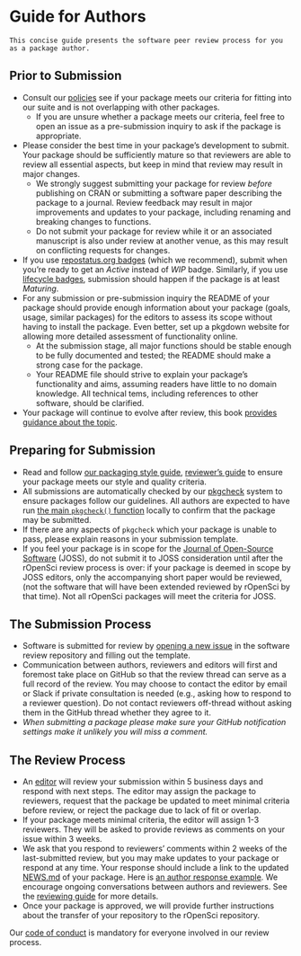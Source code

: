 # Guide for Authors {#authors-guide}

```block
This concise guide presents the software peer review process for you as a package author.
```

## Prior to Submission

-   Consult our [policies](#policies) see if your package meets our criteria for fitting into our suite and is not overlapping with other packages.
    -    If you are unsure whether a package meets our criteria, feel free to open an issue as a pre-submission inquiry to ask if the package is appropriate.
- Please consider the best time in your package's development to submit.  Your package should be sufficiently mature so that reviewers are able to review all essential aspects, but keep in mind that review may result in major changes.
    - We strongly suggest submitting your package for review _before_ publishing on CRAN or submitting a software paper describing the package to a journal. Review feedback may result in major improvements and updates to your package, including renaming and breaking changes to functions.
    -   Do not submit your package for review while it or an associated manuscript is also under review at another venue, as this may result on conflicting requests for changes.
- If you use [repostatus.org badges](https://www.repostatus.org/) (which we recommend), submit when you're ready to get an _Active_ instead of _WIP_ badge. Similarly, if you use [lifecycle badges](https://www.tidyverse.org/lifecycle/), submission should happen if the package is at least _Maturing_.
- For any submission or pre-submission inquiry the README of your package should provide enough information about your package (goals, usage, similar packages) for the editors to assess its scope without having to install the package. Even better, set up a pkgdown website for allowing more detailed assessment of functionality online.
    - At the submission stage, all major functions should be stable enough to be fully documented and tested; the README should make a strong case for the package.
    - Your README file should strive to explain your package's functionality and aims, assuming readers have little to no domain knowledge. All technical tems, including references to other software, should be clarified.
- Your package will continue to evolve after review, this book [provides guidance about the topic](#evolution).

## Preparing for Submission

-   Read and follow [our packaging style guide](#building), [reviewer's guide](#preparereview) to ensure your package meets our style and quality criteria.
-   All submissions are automatically checked by our [pkgcheck](https://docs.ropensci.org/pkgcheck/) system to ensure packages follow our guidelines. All authors are expected to have run [the main `pkgcheck()` function](https://docs.ropensci.org/pkgcheck/reference/pkgcheck.html) locally to confirm that the package may be submitted.
-   If there are any aspects of `pkgcheck` which your package is unable to pass, please explain reasons in your submission template.
-   If you feel your package is in scope for the
    [Journal of Open-Source Software](https://joss.theoj.org/) (JOSS), do not submit it to JOSS consideration until after the rOpenSci review process is over: if your package is deemed in scope by JOSS editors, only the accompanying short paper would be reviewed, (not the software that will have been extended reviewed by rOpenSci by that time). Not all rOpenSci packages will meet the criteria for JOSS.

## The Submission Process

-   Software is submitted for review by [opening a new issue](https://github.com/ropensci/software-review/issues/new/choose) in the software review repository and filling out the template.
-   Communication between authors, reviewers and editors will first and foremost take place on GitHub so that the review thread can serve as a full record of the review. You may choose to contact the editor by email or Slack if private consultation is needed (e.g., asking how to respond to a reviewer question). Do not contact reviewers off-thread without asking them in the GitHub thread whether they agree to it.
- *When submitting a package please make sure your GitHub notification settings make it unlikely you will miss a comment.*

## The Review Process

-   An [editor](#editors) will review your submission within 5 business days and respond with next steps. The editor may assign the package to reviewers, request that the package be updated to meet minimal criteria before review, or reject the package due to lack of fit or overlap.
-   If your package meets minimal criteria, the editor will assign  1-3 reviewers. They will be asked to provide reviews as comments on your issue within 3 weeks.
-   We ask that you respond to reviewers' comments within 2 weeks of the last-submitted review, but you may make updates to your package or respond at any time. Your response should include a link to the updated [NEWS.md](#news) of your package. Here is [an author response example](https://github.com/ropensci/software-review/issues/160#issuecomment-355043656).  We encourage ongoing conversations between authors and reviewers. See the [reviewing guide](#reviewerguide) for more details.
-   Once your package is approved, we will provide further instructions about the transfer of your repository to the rOpenSci repository.

Our [code of conduct](#code-of-conduct) is mandatory for everyone involved in our review process.
